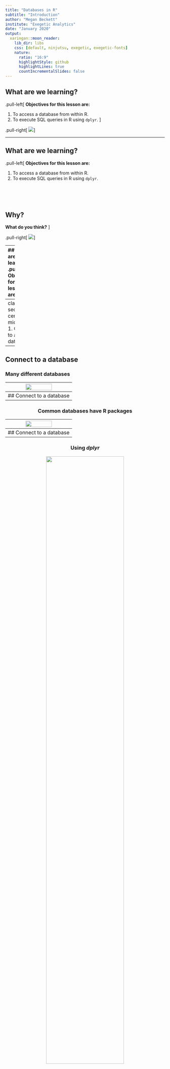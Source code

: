 ```yaml
---
title: "Databases in R"
subtitle: "Introduction"
author: "Megan Beckett"
institute: "Exegetic Analytics"
date: "January 2020"
output:
  xaringan::moon_reader:
    lib_dir: libs
    css: [default, ninjutsu, exegetic, exegetic-fonts]
    nature:
      ratio: "16:9"
      highlightStyle: github
      highlightLines: true
      countIncrementalSlides: false
---
```

## What are we learning?

.pull-left[
**Objectives for this lesson are:**

1. To access a database from within R.
2. To execute SQL queries in R using `dplyr`.
]

.pull-right[
<img src="img/database-r-logo.png">
]

---

## What are we learning?
.pull-left[
**Objectives for this lesson are:**

1. To access a database from within R.
2. To execute SQL queries in R using `dplyr`.

</br></br></br>

## Why?

**What do you think?**
]

.pull-right[
<img src="img/database-r-logo.png">
]

---
## What are we learning?
.pull-left[
**Objectives for this lesson are:**

1. To access a database from within R.
2. To execute SQL queries in R using `dplyr`.

</br></br></br>

## Why?

- Your data is already in a database.
- You have too much for your computer's memory to handle at once.
- Retrieve only what you need.
- All of your code is in R! :)
]

.pull-right[
<img src="img/database-r-logo.png">
]
---
class: section, center, middle
# 1. Connect to a database

---
## Connect to a database
### Many different databases

<center><img src="img/r-con-1.png" style = "width: 65%"></center>
---
## Connect to a database

### Common databases have R packages

<center><img src="img/r-con-2.png" style = "width: 65%"></center>
---
## Connect to a database

### Using *dplyr*

<center><img src="img/rstudio-interact1.png" style = "width: 70%"></center>

---
## Connect to a database
### Using *dplyr*

<center><img src="img/rstudio-interact2.png" style = "width: 70%"></center>

---
## Connect to a database

### Using *dplyr*
<center><img src="img/rstudio-interact3.png" style = "width: 70%"></center>

```
install.packages("dbplyr")
```
---
## Connect to a database

### `DBI` package
</br>
<center><img src="img/open-source.png" style = "width: 70%"></center>

---
## Connect to a database

### Create the connection

```r
library(dplyr)
library(dbplyr)

con <- DBI::dbConnect(RSQLite::SQLite(), path = ":dbname:")

```

--
A more realistic connection:

```r
con <- DBI::dbConnect(RMySQL::MySQL(), 
                      dbname = "my_database"
                      host = "database.lsdkjfslfj.uk-west-1.rds.amazonaws.com",
                      user = "student",
                      password = "my_password")
```

---
## Check your understanding

What is the most likely output from running the following piece of code and why?

```r
library(dplyr)

con <- DBI:dbConnect(RSQLite::SQLite(), "data_raw/mammals.sqlite")

data <- tbl(con, "species") 

nrow(data)
```

1. `NA` - as the `species` table is empty and therefore the `data` dataframe is empty.
2. `NA` - as `dplyr is lazy and only pulls the data into R when explicitly asked.
3. `54` - as we have created a `data` dataframe in R from the `species` table in the database, which has 54 rows.

---
class: section, center, middle
# 2. Query a database

---
## Query a database

### Using the `dplyr` syntax

Behind the scenes, `dbplyr` and `dplyr`:

- translates R into SQL
- submits to database
- translates response from database into a R dataframe

Focus on `SELECT`.

---
## Check your understanding

Arrange the following steps in the correct order to find out the number of animals surveyed per year in the mammals database.

.pull-left[
```
1. Use `tbl` to create a reference to the `surveys` table.
2. `group_by` the year. 
3. Create a connection to the database.
4. `collect` the data.
5. `summarise` by counting the number of observations in each group.
```
]

---
## Check your understanding

Answer:

.pull-left[
```
3. Create a connection to the database.
1. Use `tbl` to create a reference to the `surveys` table.
2. `group_by` the year. 
5. `summarise` and count the number of observations in each group.
4. `collect` the data.
```
]

.pull-right[
```
mammals <- DBI::dbConnect(RSQLite::SQLite(), "data_raw/mammals.sqlite")

year_summary <- tbl(mammals, "surveys")
  group_by(year) %>%
  summarise(N = n()) %>%
  collect()
                
```
]
---

class: section, center, middle
# 3. Let's practice!

---
## Attribution

### Images:
- database by Lnhi from the Noun Project - https://thenounproject.com/search/?q=database&i=2220445
- Databases using R from RStudio - https://db.rstudio.com/overview

### Content:

Inspiration from the following websites, articles and courses:

- https://db.rstudio.com/
- https://datacarpentry.org/R-ecology-lesson/index.html
- https://www.r-bloggers.com/a-comprehensive-introduction-to-working-with-databases-using-r/

### Data:

```
download.file(url = "https://ndownloader.figshare.com/files/2292171",
              destfile = "mammals.sqlite", mode = "wb")
```
---
